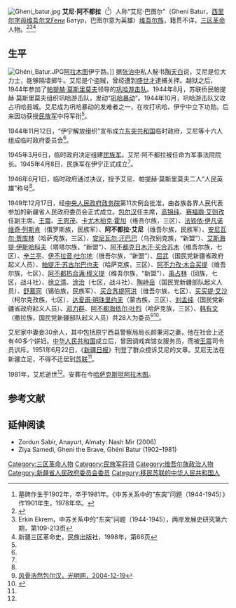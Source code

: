 [[File:Gheni_batur.jpg|thumb]]
'''艾尼·阿不都拉'''（{{bd|1902年||1981年|6月29日}}<ref>墓碑作生于1902年，卒于1981年。《中苏关系中的“东突”问题（1944-1945）》作1901年生，1978年卒。</ref>）人称“艾尼·巴图尔”（Gheni Batur，[[西里尔字母|西里尔字母]][[维吾尔文|维吾尔文]]Ғени Батур，巴图尔意为英雄）[[维吾尔族|维吾尔族]]，籍贯不详，[[三区革命|三区革命]]人物。<ref name=wxd>{{cite web|title=王欣登：抗战时期苏联对新疆的扩张渗透与“三区革命”|url=http://www.21ccom.net/articles/lsjd/article_201001204459.html|date=2010-01-20|publisher=[[共识网|共识网]]|journal=伊犁教育学院学报 2003年6月第16卷第2期|archiveurl=https://web.archive.org/web/20160304082935/http://www.21ccom.net/articles/lsjd/article_201001204459.html|archivedate=2016-03-04|deadurl=yes}}</ref><ref name=erkin>Erkin Ekrem，中苏关系中的“东突”问题（1944-1945），两岸发展史研究第六期，第109-213页</ref><ref name=sqgms>新疆三区革命史，民族出版社，1998年，第66页</ref>

==生平==
[[File:Ghéni_Batur.JPG|thumb]][[阿拉木图|阿拉木图]]伊宁路。]]
据[[张治中|张治中]]私人秘书[[陶天白|陶天白]]说，艾尼是位大力士，能够隔墙掷牛。艾尼是个盗贼，曾经遭到[[盛世才|盛世才]]逮捕关押。越狱之后，1944年参加了[[帕提赫·莫斯里莫夫|帕提赫·莫斯里莫夫]]领导的[[巩哈游击队|巩哈游击队]]。1944年8月，苏联侨民帕提赫·莫斯里莫夫组织巩哈游击队，发动“[[巩哈暴动|巩哈暴动]]”。1944年10月，巩哈游击队又攻占巩哈县城。艾尼成为巩哈暴动的发难者之一，在攻打巩哈、伊宁中立下功勋。后来因功获授[[民族军|民族军]]中将军衔<ref name=wxd/>。

1944年11月12日，“伊宁解放组织”宣布成立[[东突厥斯坦第二共和国|东突共和国]]临时政府，艾尼等十六人组成临时政府委员会<ref name=erkin/>。

1945年3月6日，临时政府决定组建[[民族军|民族军]]。艾尼·阿不都拉被任命为军事法院院长。1945年4月8日，民族军在伊宁正式成立<ref name=sqgms/>。

1946年6月1日，临时政府通过决议，授予艾尼、帕提赫·莫斯里莫夫二人“人民英雄”称号<ref name=wxd/>。

1949年12月17日，经[[中央人民政府政务院|中央人民政府政务院]]第11次例会批准，由各族各界人民代表参加的新疆省人民政府委员会正式成立。[[包尔汉|包尔汉]]任主席，[[高锦纯|高锦纯]]、[[赛福鼎·艾则孜|赛福鼎·艾则孜]]任副主席。[[王震|王震]]、[[王恩茂|王恩茂]]、[[阿奇木伯克·霍加|卡尤木柏克·霍加]]（维吾尔族，三区）、[[法铁依·伊凡诺维奇·列斯肯|法铁依·伊凡诺维奇·列斯肯]]（俄罗斯族，民族军）、'''阿不都拉·艾尼'''（维吾尔族，民族军）、[[安尼瓦尔·贾库林|安尼瓦尔·贾库林]]（哈萨克族，三区）、[[安尼瓦尔·汗巴巴|安尼瓦尔·汗巴巴]]（乌孜别克族，“新盟”）、[[艾斯海提·伊斯哈科夫|艾斯海提·伊斯哈科夫]]（塔塔尔族，“新盟”）、[[阿不都克日木汗·买合苏木|阿不都克日木汗·买合苏木]]（维吾尔族，七区）、[[辛兰亭|辛兰亭]]、[[伊不拉音·吐尔地|伊不拉音·吐尔地]]（维吾尔族，“新盟”）、[[屈武|屈武]]（国民党新疆省政府起义人员）、[[帕提汗·苏古尔巴也夫|帕提汗·苏古尔巴也夫]]（哈萨克族，三区）、[[阿不列孜·木合买提|阿不力孜·木合买提]]（维吾尔族，七区）、[[阿不都热合满·穆义提|阿不都热合满·穆义提]]（维吾尔族，“新盟”）、[[禹占林|禹占林]]（回族，七区，战斗社）、[[徐立清|徐立清]]、[[涂治|涂治]]（七区，战斗社）、[[陶峙岳|陶峙岳]]（国民党新疆部队起义人员）、[[舒慕同|舒慕同]]（锡伯族，民族军）、[[买合苏提阿洪|买合苏提阿洪]]（维吾尔族，七区）、[[买买提·艾沙|买买提·艾沙]]（柯尔克孜族，七区）、[[达夏甫|达夏甫·明珠里约夫]]（蒙古族，三区）、[[刘孟纯|刘孟纯]]（国民党新疆省政府起义人员）、[[邓力群|邓力群]]、[[阿不都海依尔·吐烈|阿不都海依尔·吐烈]]（哈萨克族，三区）、[[韩有文|韩有文]]（撒拉族，国民党新疆部队起义人员）共28人为委员<ref>[http://www.gmw.cn/content/2004-12/19/content_148501.htm 风骨浩然包尔汉，光明网，2004-12-19]</ref><ref>{{Cite web |url =http://www.hprc.org.cn/gsyj/rws/rwhy/201512/t20151210_363732.html  |title = 从和平解放到离开新疆 |author =邓力群  |date =  |publisher =  当代中国史研究2015年第5期|language =  |accessdate =  |quote =  }}</ref>。

艾尼家中妻妾30余人，其中包括原宁西县警察局局长颜秉河之妻，他在社会上还有40多个姘妇。[[中华人民共和国|中华人民共和国]]成立后，曾因调戏宾馆女服务员，而被[[王震|王震]]司令员训斥。1951年6月22日，《[[新疆日报|新疆日报]]》刊登了群众控诉艾尼的文章。艾尼无法在新疆立足，不得不迁居到[[苏联|苏联]]<ref name=wxd/>。

1981年，艾尼逝世<ref name=erkin/>。安葬在今[[哈萨克斯坦|哈萨克斯坦]][[阿拉木图|阿拉木图]]。

==参考文献==
{{commonscat|Gheni Batur}}
{{reflist}}

==延伸阅读==
*Zordun Sabir, Anayurt, Almaty: Nash Mir (2006)
*Ziya Samedi, Gheni the Brave, Ghéni Batur (1902–1981)

[[Category:三区革命人物|Category:三区革命人物]]
[[Category:民族军将领|Category:民族军将领]]
[[Category:维吾尔族政治人物|Category:维吾尔族政治人物]]
[[Category:新疆省人民政府委员会委员|Category:新疆省人民政府委员会委员]]
[[Category:移民苏联的中华人民共和国人|Category:移民苏联的中华人民共和国人]]